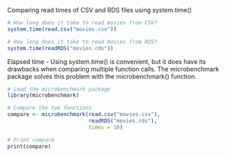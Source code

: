 
Comparing read times of CSV and RDS files using system.time()
```r
# How long does it take to read movies from CSV?
system.time(read.csv("movies.csv"))

# How long does it take to read movies from RDS?
system.time(readRDS("movies.rds"))
```

Elapsed time
- Using system.time() is convenient, but it does have its drawbacks when comparing multiple function calls. The microbenchmark package solves this problem with the microbenchmark() function.

```r
# Load the microbenchmark package
library(microbenchmark)

# Compare the two functions
compare <- microbenchmark(read.csv("movies.csv"), 
                          readRDS("movies.rds"), 
                          times = 10)

# Print compare
print(compare)

```
